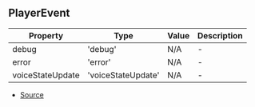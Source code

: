 ## PlayerEvent


| Property | Type | Value | Description |
| ----------- | ----------- | ----------- | ----------- |
| debug | 'debug' | N/A | - |
| error | 'error' | N/A | - |
| voiceStateUpdate | 'voiceStateUpdate' | N/A | - |


- [Source](https://github.com/Androz2091/discord-player/blob/1a12f69/packages/discord-player/src/types/types.ts#L192)